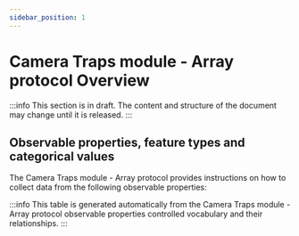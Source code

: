 ```yaml
---
sidebar_position: 1
---
```



# Camera Traps module - Array protocol Overview

:::info
This section is in draft. The content and structure of the document may change until it is released.
:::

## Observable properties, feature types and categorical values

The Camera Traps module - Array protocol provides instructions on how to collect data from the following observable properties:

<OverviewTable moduleOpCollectionUri="https://linked.data.gov.au/def/nrm/5e7f9234-ce66-46ea-9b5e-d8c692de63c5" />

:::info
This table is generated automatically from the Camera Traps module - Array protocol observable properties controlled vocabulary and their relationships.
:::